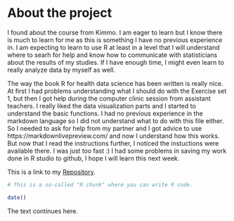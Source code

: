 
# About the project

I found about the course from Kimmo. I am eager to learn but I know there is much to learn for me as this is something I have no previous experience in. I am expecting to learn to use R at least in a level that I will understand where to searh for help and know how to communicate with statisticians about the results of my studies. If I have enough time, I might even learn to really analyze data by myself as well. 

The way the book R for health data science has been written is really nice. At first I had problems understanding what I should do with the Exercise set 1, but then I got help during the computer clinic session from assistant teachers. I really liked the data visualization parts and I started to understand the basic functions. I had no previous experience in the markdown language so I did not understand what to do with this file either. So I needed to ask for help from my partner and I got advice to use https://markdownlivepreview.com/ and now I understand how this works. But now that I read the instructions further, I noticed the instuctions were available there. I was just too fast :) I had some problems in saving my work done in R studio to github, I hope I will learn this next week. 

This is a link to my [Repository](https://github.com/riikkahol/IODS-project).

```r
# This is a so-called "R chunk" where you can write R code.

date()

```
The text continues here.

